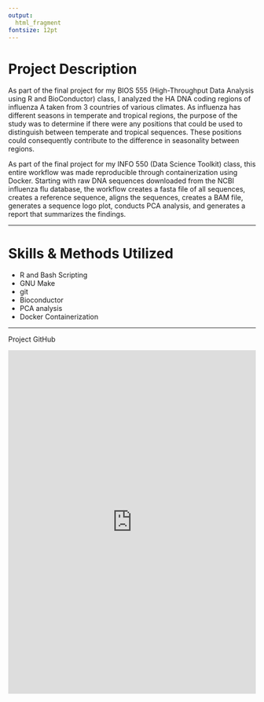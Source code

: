 ---
output: 
  html_fragment
fontsize: 12pt
---
<!-- 2 columns -->
<div class="col22">

# Project Description
As part of the final project for my BIOS 555 (High-Throughput Data Analysis using R and BioConductor) class, I analyzed the HA DNA coding regions of influenza A taken from 3 countries of various climates. As influenza has different seasons in temperate and tropical regions, the purpose of the study was to determine if there were any positions that could be used to distinguish between temperate and tropical sequences. These positions could consequently contribute to the difference in seasonality between regions.

As part of the final project for my INFO 550 (Data Science Toolkit) class, this entire workflow was made reproducible through containerization using Docker. Starting with raw DNA sequences downloaded from the NCBI influenza flu database, the workflow creates a fasta file of all sequences, creates a reference sequence, aligns the sequences, creates a BAM file, generates a sequence logo plot, conducts PCA analysis, and generates a report that summarizes the findings.

***

# Skills & Methods Utilized
* R and Bash Scripting
* GNU Make
* git
* Bioconductor
* PCA analysis
* Docker Containerization

***
<div align='left'>
  <p>Project GitHub<br>
  <a href="https://github.com/akalangara/INFO550_Project"> 
    <i class="fa fa-github" style='font-size:20px; margin: 0px 5px'></i>
  </a>
</div>

<div align='center'>
<iframe src="https://onedrive.live.com/embed?cid=1A82737001D02753&resid=1A82737001D02753%214371&authkey=AORwKINsiPsBVMU&em=2" width="100%" height="700" frameborder="0" scrolling="no"></iframe>
</div>
</div>